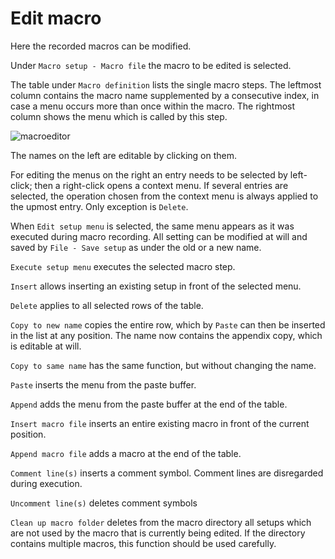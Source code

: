 # Edit macro

Here the recorded macros can be modified.

Under ``Macro setup - Macro file`` the macro to be edited is selected.

The table under ``Macro definition`` lists the single macro steps. The leftmost column contains the macro name supplemented by a consecutive index, in case a menu occurs more than once within the macro. The rightmost column shows the menu which is called by this step.

![macroeditor](/macroeditor.gif)

The names on the left are editable by clicking on them.

For editing the menus on the right an entry needs to be selected by left-click; then a right-click opens a context menu. If several entries are selected, the operation chosen from the context menu is always applied to the upmost entry. Only exception is ``Delete``.

When ``Edit setup menu`` is selected, the same menu appears as it was executed during macro recording. All setting can be modified at will and saved by ``File - Save setup`` as under the old or a new name.

``Execute setup menu`` executes the selected macro step.

``Insert`` allows inserting an existing setup in front of the selected menu.

``Delete`` applies to all selected rows of the table.

``Copy to new name`` copies the entire row, which by ``Paste`` can then be inserted in the list at any position. The name now contains the appendix copy, which is editable at will.

``Copy to same name`` has the same function, but without changing the name.

``Paste`` inserts the menu from the paste buffer.

``Append`` adds the menu from the paste buffer at the end of the table.

``Insert macro file`` inserts an entire existing macro in front of the current position.

``Append macro file`` adds a macro at the end of the table.

``Comment line(s)`` inserts a comment symbol. Comment lines are disregarded during execution.

``Uncomment line(s)`` deletes comment symbols

``Clean up macro folder`` deletes from the macro directory all setups which are not used by the macro that is currently being edited. If the directory contains multiple macros, this function should be used carefully.